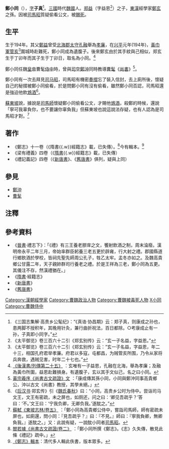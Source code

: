 '''鄭小同'''（{{bd|194年||258年以後||catIdx=Z鄭}}），[[表字|字]]'''子真'''<ref>《三国志集解·高贵乡公髦纪》：“《真诰·协昌期》云：郑子真，则康成之孙也，患两脚不授积年，其晚用针灸，兼行曲折祝法，百日都除。○考康成止有一孙，子真即小同字。”</ref>。[[三國|三國]]時代[[曹魏|魏國]]人。[[郑益|郑益]]（字益恩<ref>《太平御览》卷三百六十二引《郑玄别传》云：“玄一子名益，字益恩。”</ref>）之子，[[東漢|東漢]]經學家[[鄭玄|鄭玄]]之孫。因被[[司馬昭|司馬昭]]質疑偷看公文，被[[賜死|賜死]]。

==生平==
生于194年。其父[[鄭益|鄭益]]曾受[[北海郡|北海郡]][[太守|太守]][[孔融|孔融]]舉為[[孝廉|孝廉]]，在[[兴平_(东汉)|兴平]]元年(194年)，[[黃巾軍|黃巾軍]][[管亥|管亥]]<ref>《太平御览》卷三百六十二引《郑玄别传》云：“玄一子名益，字益恩，年二十三，相国孔府君举孝廉。府君以多寇，屯都昌，为贼管亥所围，乃令从家将兵奔救，遇贼见害，时年二十七也。”</ref>圍城時赴難死，鄭小同成為遺腹子。後來鄭玄由於其手紋與己相似，郑玄生于丁卯年而其子生于丁卯日，取名為小同。<ref name="後漢書">[http://zh.wikisource.org/wiki/%E5%BE%8C%E6%BC%A2%E6%9B%B8/%E5%8D%B735 《後漢書/列傳第二十五》] {{Wayback|url=http://zh.wikisource.org/wiki/%E5%BE%8C%E6%BC%A2%E6%9B%B8/%E5%8D%B735 |date=20110914140952 }}：玄唯有一子益恩，孔融在北海，舉為孝廉；及融為黃巾所圍，益恩赴難損身。有遺腹子，玄以其手文似己，名之曰小同。</ref>

鄭小同任魏[[皇帝|皇帝]]曹髦[[侍中|侍中]]時，曾與[[司空|司空]][[鄭沖|鄭沖]]同時教導[[曹髦|曹髦]]《[[尚書_(經)|尚書]]》<ref name="黃宗羲">[http://zh.wikisource.org/wiki/%E5%B0%9A%E6%9B%B8%E5%8F%A4%E6%96%87%E7%96%8F%E8%AD%89 黃宗羲序《尚書古文疏證》文] {{Wayback|url=http://zh.wikisource.org/wiki/%E5%B0%9A%E6%9B%B8%E5%8F%A4%E6%96%87%E7%96%8F%E8%AD%89 |date=20170113094707 }}：「康成傳其孫小同，小同與鄭沖同事高貴鄉公，沖以古文《尚書》教授，其學未絕。」</ref>。

鄭小同有一次去拜見[[司马昭|司马昭]]，司馬昭有機密[[奏摺|奏摺]]忘了裝入信封，去上廁所後，懷疑自己的秘摺被鄭小同偷看，於是問鄭小同有沒有偷看，雖然鄭小同否認，司馬昭還是強迫他飲[[鴆酒|鴆酒]]<ref>《[[后汉书|后汉书]]·郑玄传》引《[[魏氏春秋|魏氏春秋]]》曰：“小同，高贵乡公时为侍中。尝诣司马文王，文王有密疏，未之屏也，如厕还，问之曰：‘卿见吾疏乎？’答曰：‘不。’文王曰：‘宁我负卿，无卿负我。’遂酖之。”</ref>。

[[蘇東坡|蘇東坡]]說，據說是[[司馬師|司馬師]]懷疑鄭小同偷看公文，才賜他[[鴆酒|鴆酒]]，殺鄭的時候，還說「寧可我辜負你，也不要讓你辜負我」但蘇東坡也說這說法存疑，也有人認為是司馬昭才對。<ref name="東坡志林">[http://zh.wikisource.org/wiki/%E6%9D%B1%E5%9D%A1%E5%BF%97%E6%9E%97/%E5%8D%B7%E4%BA%94 蘇軾《東坡志林/卷五》] {{Wayback|url=http://zh.wikisource.org/wiki/%E6%9D%B1%E5%9D%A1%E5%BF%97%E6%9E%97/%E5%8D%B7%E4%BA%94 |date=20170115065602 }}：「鄭小同為高貴鄉公侍中，嘗詣司馬師，師有密疏未屏也，如廁還，問小同：『見吾疏乎？』曰：『不見。』師曰：『寧我負卿，無卿負我。』遂酖之。」又：此說有疑，一說酖小同者[[司馬昭|司馬昭]]。</ref>

==著作==
* 《鄭志》十一卷（《隋書{{.w}}經籍志》載，已失傳）。<ref name="鄭志">[http://zh.wikisource.org/wiki/%E5%B0%9A%E6%9B%B8%E5%8F%A4%E6%96%87%E7%96%8F%E8%AD%89/02 閻若璩《尚書古文疏證/卷二》] {{Wayback|url=http://zh.wikisource.org/wiki/%E5%B0%9A%E6%9B%B8%E5%8F%A4%E6%96%87%E7%96%8F%E8%AD%89/02 |date=20170305152019 }}：「鄭小同所撰《鄭志》。《志》久失傳，散見此條《禮記》疏中。」</ref>今有輯本。<ref name="輯本">[http://202.96.31.45/libAction.do?method=goToBaseListByPeople&people=%E9%84%AD%E5%B0%8F%E5%90%8C 《鄭志》輯本]{{dead link|date=2018年4月 |bot=InternetArchiveBot |fix-attempted=yes }}：清代多人輯此佚書，版本眾多。</ref>
* 《梁有禮義》四卷（《[[隋書|隋書]]{{.w}}經籍志》載，已失傳）
* 《禮記義記》四卷（《[[新唐書|新唐書]]》、《[[舊唐書|舊唐書]]》俱列，疑與上同）

==參見==
* [[鄭沖|鄭沖]]
* [[曹髦|曹髦]]

==注釋==
<div class="references-small"><references /></div>

==參考資料==
* 《[[晉書|晉書]]·禮志下》：「《禮》有三王養老膠庠之文，饗射飲酒之制，周末淪廢。漢明帝永平二年三月，帝始率群臣躬養三老五更於辟雍，行大射之禮。郡國縣道行鄉飲酒於學校，皆祠先聖先師周公孔子，牲乙太牢。孟冬亦如之。及魏高貴鄉公甘露二年，天子親帥群司行養老之禮。於是王祥為三老，鄭小同為五更。其儀注不存，然漢禮猶在。」
* 《[[隋書|隋書]]·經籍志》
* 《[[新唐書|新唐書]]》
* 《[[舊唐書|舊唐書]]》

{{DEFAULTSORT:Z鄭小同}}
[[Category:漢朝經學家|Category:漢朝經學家]]
[[Category:曹魏政治人物|Category:曹魏政治人物]]
[[Category:曹魏被毒死人物|Category:曹魏被毒死人物]]
[[Category:鄭姓|X小同]]
[[Category:曹魏侍中|Category:曹魏侍中]]